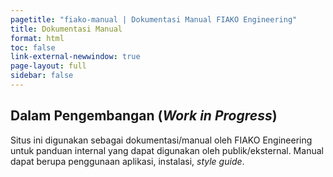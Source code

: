 ```yaml
---
pagetitle: "fiako-manual | Dokumentasi Manual FIAKO Engineering"
title: Dokumentasi Manual
format: html
toc: false
link-external-newwindow: true
page-layout: full
sidebar: false
---
```


::: {.callout-important appearance="default" icon="true"}
## Dalam Pengembangan (_Work in Progress_)
Situs ini digunakan sebagai dokumentasi/manual oleh FIAKO Engineering untuk panduan internal yang dapat digunakan oleh publik/eksternal. Manual dapat berupa penggunaan aplikasi, instalasi, _style guide_. 
:::
